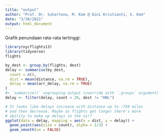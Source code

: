 ```yaml
---
title: "output"
author: "Prof. Dr. Suhartono, M. Kom @ Dini Kristianti, S. Kom"
date: "3/30/2021"
output: html_document
---
```

Grafik penundaan rata-rata tertinggi:

```r
library(nycflights13)
library(tidyverse)
flights
```
```r
by_dest <- group_by(flights, dest)
delay <- summarise(by_dest,
  count = n(),
  dist = mean(distance, na.rm = TRUE),
  delay = mean(arr_delay, na.rm = TRUE)
)
#> `summarise()` ungrouping output (override with `.groups` argument)
delay <- filter(delay, count > 20, dest != "HNL")

# It looks like delays increase with distance up to ~750 miles 
# and then decrease. Maybe as flights get longer there's more 
# ability to make up delays in the air?
ggplot(data = delay, mapping = aes(x = dist, y = delay)) +
  geom_point(aes(size = count), alpha = 1/3) +
  geom_smooth(se = FALSE)
```

